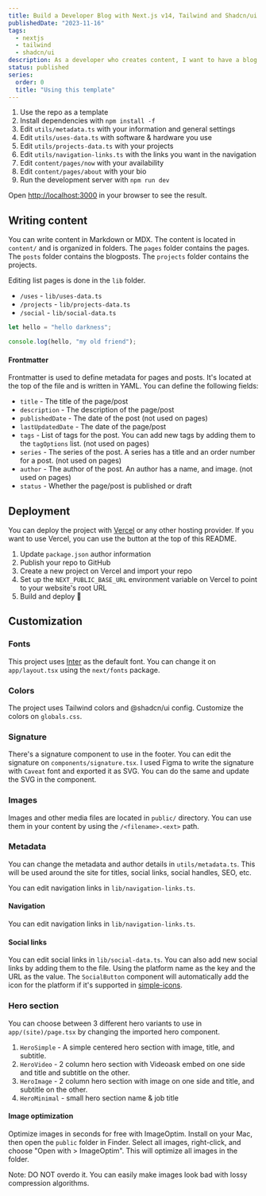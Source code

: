 ```yaml
---
title: Build a Developer Blog with Next.js v14, Tailwind and Shadcn/ui
publishedDate: "2023-11-16"
tags:
  - nextjs
  - tailwind
  - shadcn/ui
description: As a developer who creates content, I want to have a blog with modern tech stacks where I can share my thoughts and ideas with the world. Now, there's not really a "perfect solution" for this currently. With included analytics, SEO, email subscriptions, modern tooling, simple design, etc. We either have to build one from scratch, or use a CMS/no-code tool.
status: published
series:
  order: 0
  title: "Using this template"
---
```


1. Use the repo as a template
2. Install dependencies with `npm install -f`
3. Edit `utils/metadata.ts` with your information and general settings
4. Edit `utils/uses-data.ts` with software & hardware you use
5. Edit `utils/projects-data.ts` with your projects
6. Edit `utils/navigation-links.ts` with the links you want in the navigation
7. Edit `content/pages/now` with your availability
8. Edit `content/pages/about` with your bio
9. Run the development server with `npm run dev`

Open [http://localhost:3000](http://localhost:3000) in your browser to see the result.

## Writing content

You can write content in Markdown or MDX. The content is located in `content/` and is organized in folders. The `pages` folder contains the pages. The `posts` folder contains the blogposts. The `projects` folder contains the projects.

Editing list pages is done in the `lib` folder.

- `/uses` - `lib/uses-data.ts`
- `/projects` - `lib/projects-data.ts`
- `/social` - `lib/social-data.ts`

```js title="hello.js"
let hello = "hello darkness";

console.log(hello, "my old friend");
```

#### Frontmatter

Frontmatter is used to define metadata for pages and posts. It's located at the top of the file and is written in YAML. You can define the following fields:

- `title` - The title of the page/post
- `description` - The description of the page/post
- `publishedDate` - The date of the post (not used on pages)
- `lastUpdatedDate` - The date of the page/post
- `tags` - List of tags for the post. You can add new tags by adding them to the `tagOptions` list. (not used on pages)
- `series` - The series of the post. A series has a title and an order number for a post. (not used on pages)
- `author` - The author of the post. An author has a name, and image. (not used on pages)
- `status` - Whether the page/post is published or draft

## Deployment

You can deploy the project with [Vercel](https://vercel.com/) or any other hosting provider. If you want to use Vercel, you can use the button at the top of this README.

1. Update `package.json` author information
2. Publish your repo to GitHub
3. Create a new project on Vercel and import your repo
4. Set up the `NEXT_PUBLIC_BASE_URL` environment variable on Vercel to point to your website's root URL
5. Build and deploy 🎉

## Customization

### Fonts

This project uses [Inter](https://rsms.me/inter/) as the default font. You can change it on `app/layout.tsx` using the `next/fonts` package.

### Colors

The project uses Tailwind colors and @shadcn/ui config. Customize the colors on `globals.css`.

### Signature

There's a signature component to use in the footer. You can edit the signature on `components/signature.tsx`. I used Figma to write the signature with `Caveat` font and exported it as SVG. You can do the same and update the SVG in the component.

### Images

Images and other media files are located in `public/` directory. You can use them in your content by using the `/<filename>.<ext>` path.

### Metadata

You can change the metadata and author details in `utils/metadata.ts`. This will be used around the site for titles, social links, social handles, SEO, etc.

You can edit navigation links in `lib/navigation-links.ts`.

#### Navigation

You can edit navigation links in `lib/navigation-links.ts`.

#### Social links

You can edit social links in `lib/social-data.ts`. You can also add new social links by adding them to the file. Using the platform name as the key and the URL as the value. The `SocialButton` component will automatically add the icon for the platform if it's supported in [simple-icons](https://simpleicons.org/).

### Hero section

You can choose between 3 different hero variants to use in `app/(site)/page.tsx` by changing the imported hero component.

1. `HeroSimple` - A simple centered hero section with image, title, and subtitle.
2. `HeroVideo` - 2 column hero section with Videoask embed on one side and title and subtitle on the other.
3. `HeroImage` - 2 column hero section with image on one side and title, and subtitle on the other.
4. `HeroMinimal` - small hero section name & job title

#### Image optimization

Optimize images in seconds for free with ImageOptim. Install on your Mac, then open the `public` folder in Finder. Select all images, right-click, and choose "Open with > ImageOptim". This will optimize all images in the folder.

Note: DO NOT overdo it. You can easily make images look bad with lossy compression algorithms.

